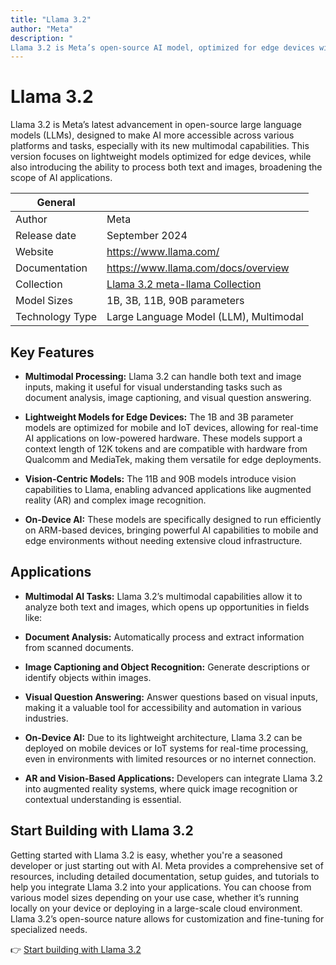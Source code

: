 ```yaml
---
title: "Llama 3.2"
author: "Meta"
description: "
Llama 3.2 is Meta’s open-source AI model, optimized for edge devices with multimodal capabilities, enabling text and image processing for broader AI applications across platforms."
---
```


#  Llama 3.2

Llama 3.2 is Meta’s latest advancement in open-source large language models (LLMs), designed to make AI more accessible across various platforms and tasks, especially with its new multimodal capabilities. This version focuses on lightweight models optimized for edge devices, while also introducing the ability to process both text and images, broadening the scope of AI applications.

| General              |                                                         |
| -------------------- | ------------------------------------------------------- |
| Author               | Meta                                                    |
| Release date         | September 2024                                          |
| Website              | https://www.llama.com/                                  |
| Documentation        | https://www.llama.com/docs/overview                     |
| Collection           | [Llama 3.2 meta-llama Collection](https://huggingface.co/collections/meta-llama/llama-32-66f448ffc8c32f949b04c8cf)                    |
| Model Sizes          | 1B, 3B, 11B, 90B parameters                             |
| Technology Type      | Large Language Model (LLM), Multimodal                  |


## Key Features

- **Multimodal Processing:** Llama 3.2 can handle both text and image inputs, making it useful for visual understanding tasks such as document analysis, image captioning, and visual question answering.

- **Lightweight Models for Edge Devices:** The 1B and 3B parameter models are optimized for mobile and IoT devices, allowing for real-time AI applications on low-powered hardware. These models support a context length of 12K tokens and are compatible with hardware from Qualcomm and MediaTek, making them versatile for edge deployments.

- **Vision-Centric Models:** The 11B and 90B models introduce vision capabilities to Llama, enabling advanced applications like augmented reality (AR) and complex image recognition.

- **On-Device AI:** These models are specifically designed to run efficiently on ARM-based devices, bringing powerful AI capabilities to mobile and edge environments without needing extensive cloud infrastructure.


## Applications

-	**Multimodal AI Tasks:** Llama 3.2’s multimodal capabilities allow it to analyze both text and images, which opens up opportunities in fields like:

- **Document Analysis:** Automatically process and extract information from scanned documents.

- **Image Captioning and Object Recognition:** Generate descriptions or identify objects within images.

- **Visual Question Answering:** Answer questions based on visual inputs, making it a valuable tool for accessibility and automation in various industries.

- **On-Device AI:** Due to its lightweight architecture, Llama 3.2 can be deployed on mobile devices or IoT systems for real-time processing, even in environments with limited resources or no internet connection.

- **AR and Vision-Based Applications:** Developers can integrate Llama 3.2 into augmented reality systems, where quick image recognition or contextual understanding is essential.


## Start Building with Llama 3.2

Getting started with Llama 3.2 is easy, whether you're a seasoned developer or just starting out with AI. Meta provides a comprehensive set of resources, including detailed documentation, setup guides, and tutorials to help you integrate Llama 3.2 into your applications. You can choose from various model sizes depending on your use case, whether it’s running locally on your device or deploying in a large-scale cloud environment. Llama 3.2’s open-source nature allows for customization and fine-tuning for specialized needs.

👉 [Start building with Llama 3.2](https://www.llama.com/docs/model-cards-and-prompt-formats/llama3_2)
